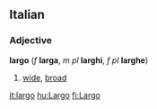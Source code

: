 ==Italian==
===Adjective===
'''largo''' (''f'' '''larga''', ''m pl'' '''larghi''', ''f pl'' '''larghe''')

#[[wide]], [[broad]]

[[it:largo]]
[[hu:Largo]]
[[fi:Largo]]